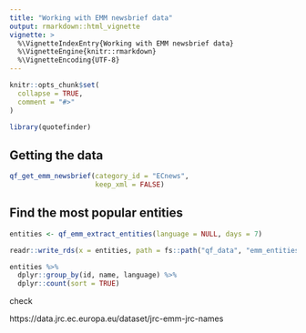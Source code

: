 ```yaml
---
title: "Working with EMM newsbrief data"
output: rmarkdown::html_vignette
vignette: >
  %\VignetteIndexEntry{Working with EMM newsbrief data}
  %\VignetteEngine{knitr::rmarkdown}
  %\VignetteEncoding{UTF-8}
---
```


```r
knitr::opts_chunk$set(
  collapse = TRUE,
  comment = "#>"
)
```

```r
library(quotefinder)
```

## Getting the data

```r
qf_get_emm_newsbrief(category_id = "ECnews",
                     keep_xml = FALSE)
```


## Find the most popular entities

```r
entities <- qf_emm_extract_entities(language = NULL, days = 7)

readr::write_rds(x = entities, path = fs::path("qf_data", "emm_entities.rds"))
```

```r
entities %>% 
  dplyr::group_by(id, name, language) %>% 
  dplyr::count(sort = TRUE)
```

check 

https://data.jrc.ec.europa.eu/dataset/jrc-emm-jrc-names
